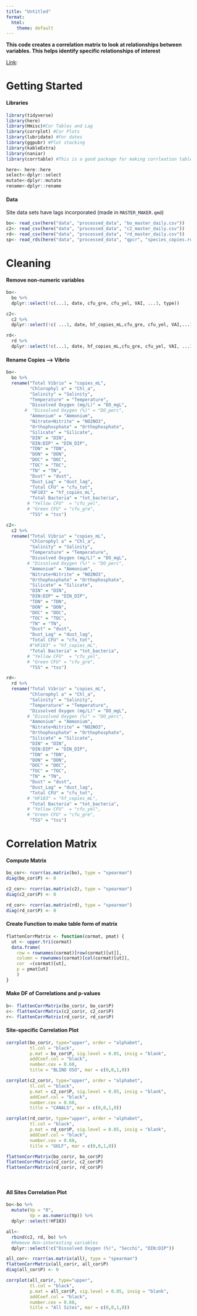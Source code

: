 ```yaml
---
title: "Untitled"
format:
  html:
    theme: default
---
```


**This code creates a correlation matrix to look at relationships between variables. This helps identify specific relationships of interest**

[Link](http://www.sthda.com/english/wiki/correlation-matrix-a-quick-start-guide-to-analyze-format-and-visualize-a-correlation-matrix-using-r-software):

# Getting Started

#### Libraries

```r
library(tidyverse)
library(here)
library(Hmisc)#Cor Tables and Lag
library(corrplot) #Cor Plots
library(lubridate) #For dates
library(ggpubr) #Plot stacking
library(kableExtra)
library(naniar)
library(corrtable) #This is a good package for making corrleation tables as opposed to matrices
```

```r
here<- here::here
select<-dplyr::select
mutate<-dplyr::mutate
rename<-dplyr::rename
```

#### Data

Site data sets have lags incorporated (made in `MASTER_MAKER.qmd`)

```r
bo<- read_csv(here("data", "processed_data", "bo_master_daily.csv"))
c2<- read_csv(here("data", "processed_data", "c2_master_daily.csv"))
rd<- read_csv(here("data", "processed_data", "rd_master_daily.csv"))
sp<- read_rds(here("data", "processed_data", "qpcr", "species_copies.rds")) #species specific copiesv
```

# Cleaning

#### Remove non-numeric variables

```r
bo<- 
  bo %>%
  dplyr::select(!c(...1, date, cfu_gre, cfu_yel, VAI, ...3, type))

c2<- 
  c2 %>%
  dplyr::select(!c( ...1, date, hf_copies_mL,cfu_gre, cfu_yel, VAI,...3, type))

rd<- 
  rd %>%
  dplyr::select(!c(...1, date, hf_copies_mL,cfu_gre, cfu_yel, VAI, ...3, type))
```

#### Rename Copies --> Vibrio

```r
bo<- 
  bo %>%
  rename("Total Vibrio" = "copies_mL",
         "Chlorophyl a" = "Chl_a",
         "Salinity" = "Salinity",
         "Temperature" = "Temperature",
         "Dissolved Oxygen (mg/L)" = "DO_mgL",
       #  "Dissolved Oxygen (%)" = "DO_perc",
         "Ammonium" = "Ammonium",
         "Nitrate+Nitrite" = "NO2NO3",
         "Orthophosphate" = "Orthophosphate",
         "Silicate" = "Silicate",
         "DIN" = "DIN",
         "DIN:DIP" = "DIN_DIP",
         "TDN" = "TDN",
         "DON" = "DON",
         "DOC" = "DOC",
         "TOC" = "TOC",
         "TN" = "TN",
         "Dust" = "dust",
         "Dust_Lag" = "dust_lag",
         "Total CFU" = "cfu_tot",
         "HF183" = "hf_copies_mL",
         "Total Bacteria" = "tot_bacteria",
        # "Yellow CFU"  = "cfu_yel",
        # "Green CFU" = "cfu_gre",
         "TSS" = "tss")

c2<- 
  c2 %>%
  rename("Total Vibrio" = "copies_mL",
         "Chlorophyl a" = "Chl_a",
         "Salinity" = "Salinity",
         "Temperature" = "Temperature",
         "Dissolved Oxygen (mg/L)" = "DO_mgL",
        # "Dissolved Oxygen (%)" = "DO_perc",
         "Ammonium" = "Ammonium",
         "Nitrate+Nitrite" = "NO2NO3",
         "Orthophosphate" = "Orthophosphate",
         "Silicate" = "Silicate",
         "DIN" = "DIN",
         "DIN:DIP" = "DIN_DIP",
         "TDN" = "TDN",
         "DON" = "DON",
         "DOC" = "DOC",
         "TOC" = "TOC",
         "TN" = "TN",
         "Dust" = "dust",
         "Dust_Lag" = "dust_lag",
         "Total CFU" = "cfu_tot",
         #"HF183" = "hf_copies_mL",
         "Total Bacteria" = "tot_bacteria",
        # "Yellow CFU"  = "cfu_yel",
        # "Green CFU" = "cfu_gre",
         "TSS" = "tss")

rd<- 
  rd %>%
  rename("Total Vibrio" = "copies_mL",
         "Chlorophyl a" = "Chl_a",
         "Salinity" = "Salinity",
         "Temperature" = "Temperature",
         "Dissolved Oxygen (mg/L)" = "DO_mgL",
        # "Dissolved Oxygen (%)" = "DO_perc",
         "Ammonium" = "Ammonium",
         "Nitrate+Nitrite" = "NO2NO3",
         "Orthophosphate" = "Orthophosphate",
         "Silicate" = "Silicate",
         "DIN" = "DIN",
         "DIN:DIP" = "DIN_DIP",
         "TDN" = "TDN",
         "DON" = "DON",
         "DOC" = "DOC",
         "TOC" = "TOC",
         "TN" = "TN",
         "Dust" = "dust",
         "Dust_Lag" = "dust_lag",
         "Total CFU" = "cfu_tot",
        # "HF183" = "hf_copies_mL",
         "Total Bacteria" = "tot_bacteria",
        # "Yellow CFU"  = "cfu_yel",
        # "Green CFU" = "cfu_gre",
         "TSS" = "tss")
```

# Correlation Matrix

#### Compute Matrix

```r
bo_cor<- rcorr(as.matrix(bo), type = "spearman")
diag(bo_cor$P) <- 0

c2_cor<- rcorr(as.matrix(c2), type = "spearman")
diag(c2_cor$P) <- 0

rd_cor<- rcorr(as.matrix(rd), type = "spearman")
diag(rd_cor$P) <- 0
```

#### Create Function to make table form of matrix

```r
flattenCorrMatrix <- function(cormat, pmat) {
  ut <- upper.tri(cormat)
  data.frame(
    row = rownames(cormat)[row(cormat)[ut]],
    column = rownames(cormat)[col(cormat)[ut]],
    cor  =(cormat)[ut],
    p = pmat[ut]
    )
}
```

#### Make DF of Correlations and p-values

```r
b<- flattenCorrMatrix(bo_cor$r, bo_cor$P)
c<- flattenCorrMatrix(c2_cor$r, c2_cor$P)
r<- flattenCorrMatrix(rd_cor$r, rd_cor$P)
```

#### Site-specific Correlation Plot

<!--# FYI: WE CAN USE PEARSON FOR LOG10(DUST) X VIBRIO -->

<!--# BUT FOR THE SAKE OF CONSISTENCY, WE WILL USE SPEARMANS FOR EVERYTHING -->

```r
corrplot(bo_cor$r, type="upper", order = "alphabet",
         tl.col = "black",
         p.mat = bo_cor$P, sig.level = 0.05, insig = "blank",
         addCoef.col = "black",
         number.cex = 0.60,
         title = "BLIND OSO", mar = c(0,0,1,0))

corrplot(c2_cor$r, type="upper", order = "alphabet",
         tl.col = "black",
         p.mat = c2_cor$P, sig.level = 0.05, insig = "blank",
         addCoef.col = "black",
         number.cex = 0.60,
         title = "CANALS", mar = c(0,0,1,0))

corrplot(rd_cor$r, type="upper", order = "alphabet",
         tl.col = "black",
         p.mat = rd_cor$P, sig.level = 0.05, insig = "blank",
         addCoef.col = "black",
         number.cex = 0.60,
         title = "GULF", mar = c(0,0,1,0))

flattenCorrMatrix(bo_cor$r, bo_cor$P)
flattenCorrMatrix(c2_cor$r, c2_cor$P)
flattenCorrMatrix(rd_cor$r, rd_cor$P)

```

\

#### All Sites Correlation Plot

```r
bo<-bo %>%
  mutate(Vp = "0",
         Vp = as.numeric(Vp)) %>%
  dplyr::select(!HF183)

all<- 
  rbind(c2, rd, bo) %>%
  #Remove Non-interesting variables
  dplyr::select(!c("Dissolved Oxygen (%)", "Secchi", "DIN:DIP"))

all_cor<- rcorr(as.matrix(all), type = "spearman")
flattenCorrMatrix(all_cor$r, all_cor$P)
diag(all_cor$P) <- 0
```

```r
corrplot(all_cor$r, type="upper", 
         tl.col = "black",
         p.mat = all_cor$P, sig.level = 0.05, insig = "blank",
         addCoef.col = "black",
         number.cex = 0.60,
         title = "All Sites", mar = c(0,0,1,0)) 
```
